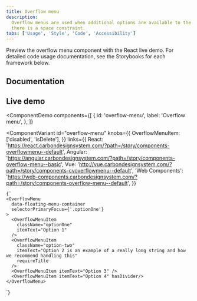 ```yaml
---
title: Overflow menu
description:
  Overflow menus are used when additional options are available to the user and
  there is a space constraint.
tabs: ['Usage', 'Style', 'Code', 'Accessibility']
---
```


<PageDescription>

Preview the overflow menu component with the React live demo. For detailed code
usage documentation, see the Storybooks for each framework below.

</PageDescription>

## Documentation

<Row className="resource-card-group">
<Column colLg={4} colMd={4} noGutterSm>
  <ResourceCard
    subTitle="React"
    href="https://react.carbondesignsystem.com/?path=/story/components-overflowmenu--default"
    >

<MdxIcon name="react" />

  </ResourceCard>
</Column>
<Column colLg={4} colMd={4} noGutterSm>
  <ResourceCard
      subTitle="Web Components"
      href="https://web-components.carbondesignsystem.com/?path=/story/components-overflow-menu--default"
      >

<MdxIcon name="webcomponents" />

  </ResourceCard>
</Column>
<Column colLg={4} colMd={4} noGutterSm>
  <ResourceCard
      subTitle="Angular (Community)"
      href="https://angular.carbondesignsystem.com/?path=/story/components-overflow-menu--basic"
      >

<MdxIcon name="angular" />

  </ResourceCard>
</Column>
<Column colLg={4} colMd={4} noGutterSm>
  <ResourceCard
      subTitle="Vue (Community)"
      href="http://vue.carbondesignsystem.com/?path=/story/components-cvoverflowmenu--default"
      >

<MdxIcon name="vue" />

  </ResourceCard>
</Column>
</Row>

## Live demo

<ComponentDemo
  components={[
    {
      id: 'overflow-menu',
      label: 'Overflow menu',
    },
  ]}
>
  <ComponentVariant
    id="overflow-menu"
    knobs={{
      OverflowMenuItem: ['disabled', 'isDelete'],
    }}
    links={{
      React:
        'https://react.carbondesignsystem.com/?path=/story/components-overflowmenu--default',
      Angular:
        'https://angular.carbondesignsystem.com/?path=/story/components-overflow-menu--basic',
      Vue: 'http://vue.carbondesignsystem.com/?path=/story/components-cvoverflowmenu--default',
      'Web Components':
        'https://web-components.carbondesignsystem.com/?path=/story/components-overflow-menu--default',
    }}
  >
    {`
    <OverflowMenu
      data-floating-menu-container
      selectorPrimaryFocus={'.optionOne'}
    >
      <OverflowMenuItem
        className="optionOne"
        itemText="Option 1"
      />
      <OverflowMenuItem
        className="option-two"
        itemText="Option 2 is an example of a really long string and how we recommend handling this"
        requireTitle
      />
      <OverflowMenuItem itemText="Option 3" />
      <OverflowMenuItem itemText="Option 4" hasDivider/>
    </OverflowMenu>
  `}
  </ComponentVariant>
</ComponentDemo>
